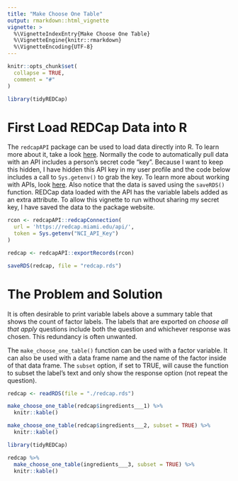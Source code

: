 ```yaml
---
title: "Make Choose One Table"
output: rmarkdown::html_vignette
vignette: >
  %\VignetteIndexEntry{Make Choose One Table}
  %\VignetteEngine{knitr::rmarkdown}
  %\VignetteEncoding{UTF-8}
---
```


```r
knitr::opts_chunk$set(
  collapse = TRUE,
  comment = "#"
)
```

```r
library(tidyREDCap)
```

# First Load REDCap Data into R
The `redcapAPI` package can be used to load data directly into R.  To learn more about it, take a look [here](https://github.com/nutterb/redcapAPI/wiki).  Normally the code to automatically pull data with an API includes a person's secret code "key".  Because I want to keep this hidden, I have hidden this API key in my user profile and the code below includes a call to `Sys.getenv()` to grab the key.  To learn more about working with APIs, look [here](https://daattali.gitbooks.io/stat545-ubc-github-io/bit003_api-key-env-var.html). Also notice that the data is saved using the `saveRDS()` function. REDCap data loaded with the API has the variable labels added as an extra attribute.  To allow this vignette to run without sharing my secret key, I have saved the data to the package website.

```r

rcon <- redcapAPI::redcapConnection(
  url = 'https://redcap.miami.edu/api/', 
  token = Sys.getenv("NCI_API_Key")
)

redcap <- redcapAPI::exportRecords(rcon)

saveRDS(redcap, file = "redcap.rds")
```

# The Problem and Solution 
It is often desirable to print variable labels above a summary table that shows the count of factor labels.  The labels that are exported on _choose all that apply_ questions include both the question and whichever response was chosen.  This redundancy is often unwanted.

The `make_choose_one_table()` function can be used with a factor variable.  It can also be used with a data frame name and the name of the factor inside of that data frame.  The `subset` option, if set to TRUE, will cause the function to subset the label's text and only show the response option (not repeat the question).
```r
redcap <- readRDS(file = "./redcap.rds")

make_choose_one_table(redcap$ingredients___1) %>% 
  knitr::kable()
```

```r
make_choose_one_table(redcap$ingredients___2, subset = TRUE) %>% 
  knitr::kable()
```

```r

library(tidyREDCap)

redcap %>% 
  make_choose_one_table(ingredients___3, subset = TRUE) %>% 
  knitr::kable() 
```

